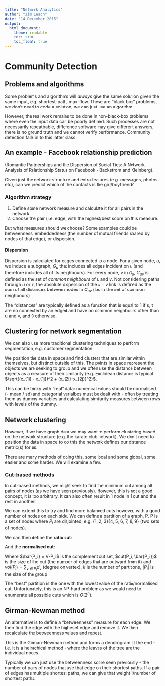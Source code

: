 ```yaml
---
title: "Network Analytics"
author: "Jim Leach"
date: "14 December 2015"
output:
  html_document:
    theme: readable
    toc: true
    toc_float: true
---
```


# Community Detection

## Problems and algorithms

Some problems and algorithms will _always_ give the same solution given the same input, e.g. shortest-path, max-flow. These are "black box" problems, we don't need to code a solution, we can just use an algorithm.

However, the real work remains to be done in non-black-box problems where even the input data can be poorly defined. Such processes are not necessarily repeatbable, difference software may give different answers, there is no ground truth and we cannot verify performance. Community detection falls in to this latter class.

## An example - Facebook relationship prediction

(Romantic Partnerships and the Dispersion of Social Ties: A Network Analysis of Relationship Status on Facebook - Backstrom and Kleinberg).

Given just the network structure and extra features (e.g. messages, photos etc), can we predict which of the contacts is the girl/boyfriend?

### Algorithm strategy

1. Define some network measure and calculate it for all pairs in the network. 
2. Choose the pair (i.e. edge) with the highest/best score on this measure.

But what measures should we choose? Some examples could be betweenness, embeddedness (the number of mutual friends shared by nodes of that edge), or dispersion.

#### Dispersion

Dispersion is calculated for edges connected to a node. For a given node, $u$, we induce a subgraph, $G_u$ that includes all edges incident on $u$ (and therefore includes all of its neighbours). For every node, $v$ in $G_u$, $C_{uv}$ is defined as the set of _common neighbours_ of $u$ and $v$. Not considering paths through $u$ or $v$, the absolute dispersion of the $u-v$ link is defined as the sum of all distances between nodes in $C_{uv}$ (i.e. in the set of common neighbours)

\begin{equation}
disp(u, v) = \sum_{s, t \in C_{u, v}} d_v(s, t)
\end{equation}

The "distances" are typically defined as a function that is equal to 1 if s, t are no connected by an edged and have no common neighbours other than u and v, and 0 otherwise.

## Clustering for network segmentation

We can also use more traditional clustering techniques to perform segmentation, e.g. customer segmentation.

We position the data in space and find clusters that are similar within themselves, but distinct outside of this. The points in space represent the objects we are seeking to group and we often use the distance between objects as a measure of their similarity (e.g. Euclidean distance is typical $\sqrt((x_{1i} - x_{1j})^2 + (x_{2i}-x_{2j})^2)$.

This can be tricky with "real" data: numerical values should be normalised (- mean / sd) and categorial varialbes must be dealt with - often by treating them as dummy variables and calculating similarity measures between rows with levels of the dummy.

## Network clustering

However, if we have graph data we may want to perform clustering based on the network structure (e.g. the karate club network). We don't need to position the data in space to do this the network defines our distance metric(s) for us. 

There are many methods of doing this, some local and some global, some easier and some harder. We will examine a few.

### Cut-based methods

In cut-based methods, we might seek to find the minimum cut among all pairs of nodes (as we have seen previously). However, this is not a good concept, it is too arbitrary. It can also often result in 1 node in 1 cut and the rest in another! 

We can extend this to try and find more balanced cuts however, with a good number of nodes on each side. We can define a partition of a graph, P. P is a set of nodes where $P_i$ are disjointed, e.g. {1, 2, 3}{4, 5, 6, 7, 8, 9} (two sets of nodes). 

We can then define the __ratio cut__:

\begin{equation}
Ratio\ Cut(P) = \dfrac{1}{k}\sum_{i=1}^k\dfrac{cut(P_i, \bar{P_i})}{|P_i|}
\end{equation}

And the __normalised cut__:

\begin{equation}
Normalised\ Cut(P) = \dfrac{1}{k} \sum_{i=1}^k \dfrac{cut(P_i, \bar{P_i})} {vol(P_i)}
\end{equation}

Where $\bar{P_i} = V-P_i$ is the complement cut set, $cut(P_i, \bar{P_i})$ is the size of the cut (the number of edges that are outward from it) and $vol(P_i) = \sum_{v \in P_i} d_v$ (degree on vertex), $k$ is the number of partitions, $|P_i|$ is the size of the group

The "best" partition is the one with the lowest value of the ratio/normalised cut. Unfortunately, this is an NP-hard problem as we would need to enumerate all possible cuts which is $O(2^n)$.

## Girman-Newman method

An alternative is to define a "betweenness" measure for each edge. We then find the edge with the higheset edge and remove it. We then recalculate the betweenness values and repeat.

This is the Girman-Newman method and forms a dendrogram at the end - i.e. it is a heirachical method - where the leaves of the tree are the individual nodes. 

Typically we can just use the betweenness score seen previously - the number of pairs of nodes that use that edge on their shortest paths. If a pair of edges has multiple shortest paths, we can give that weight 1/number of shortest paths.




